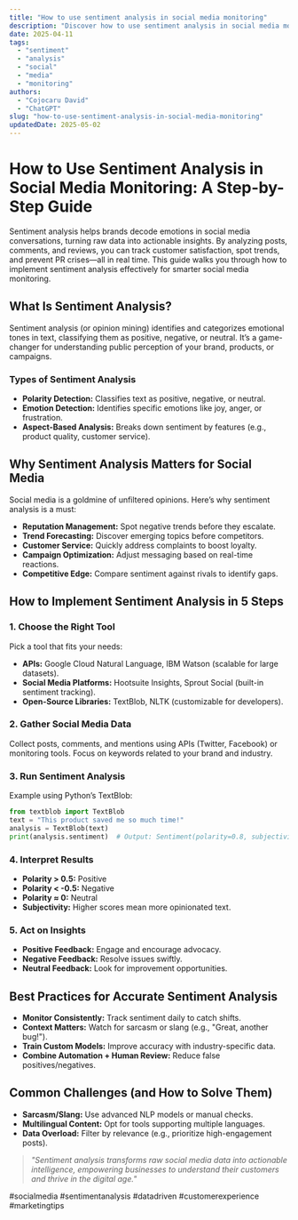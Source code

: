 ```yaml
---
title: "How to use sentiment analysis in social media monitoring"
description: "Discover how to use sentiment analysis in social media monitoring with this in-depth guide, providing actionable insights and practical tips to boost your knowledge and results."
date: 2025-04-11
tags:
  - "sentiment"
  - "analysis"
  - "social"
  - "media"
  - "monitoring"
authors:
  - "Cojocaru David"
  - "ChatGPT"
slug: "how-to-use-sentiment-analysis-in-social-media-monitoring"
updatedDate: 2025-05-02
---
```


# How to Use Sentiment Analysis in Social Media Monitoring: A Step-by-Step Guide  

Sentiment analysis helps brands decode emotions in social media conversations, turning raw data into actionable insights. By analyzing posts, comments, and reviews, you can track customer satisfaction, spot trends, and prevent PR crises—all in real time. This guide walks you through how to implement sentiment analysis effectively for smarter social media monitoring.  

## What Is Sentiment Analysis?  

Sentiment analysis (or opinion mining) identifies and categorizes emotional tones in text, classifying them as positive, negative, or neutral. It’s a game-changer for understanding public perception of your brand, products, or campaigns.  

### Types of Sentiment Analysis  

- **Polarity Detection:** Classifies text as positive, negative, or neutral.  
- **Emotion Detection:** Identifies specific emotions like joy, anger, or frustration.  
- **Aspect-Based Analysis:** Breaks down sentiment by features (e.g., product quality, customer service).  

## Why Sentiment Analysis Matters for Social Media  

Social media is a goldmine of unfiltered opinions. Here’s why sentiment analysis is a must:  

- **Reputation Management:** Spot negative trends before they escalate.  
- **Trend Forecasting:** Discover emerging topics before competitors.  
- **Customer Service:** Quickly address complaints to boost loyalty.  
- **Campaign Optimization:** Adjust messaging based on real-time reactions.  
- **Competitive Edge:** Compare sentiment against rivals to identify gaps.  

## How to Implement Sentiment Analysis in 5 Steps  

### 1. Choose the Right Tool  

Pick a tool that fits your needs:  

- **APIs:** Google Cloud Natural Language, IBM Watson (scalable for large datasets).  
- **Social Media Platforms:** Hootsuite Insights, Sprout Social (built-in sentiment tracking).  
- **Open-Source Libraries:** TextBlob, NLTK (customizable for developers).  

### 2. Gather Social Media Data  

Collect posts, comments, and mentions using APIs (Twitter, Facebook) or monitoring tools. Focus on keywords related to your brand and industry.  

### 3. Run Sentiment Analysis  

Example using Python’s TextBlob:  

```python
from textblob import TextBlob  
text = "This product saved me so much time!"  
analysis = TextBlob(text)  
print(analysis.sentiment)  # Output: Sentiment(polarity=0.8, subjectivity=0.75)  
```  

### 4. Interpret Results  

- **Polarity > 0.5:** Positive  
- **Polarity < -0.5:** Negative  
- **Polarity ≈ 0:** Neutral  
- **Subjectivity:** Higher scores mean more opinionated text.  

### 5. Act on Insights  

- **Positive Feedback:** Engage and encourage advocacy.  
- **Negative Feedback:** Resolve issues swiftly.  
- **Neutral Feedback:** Look for improvement opportunities.  

## Best Practices for Accurate Sentiment Analysis  

- **Monitor Consistently:** Track sentiment daily to catch shifts.  
- **Context Matters:** Watch for sarcasm or slang (e.g., "Great, another bug!").  
- **Train Custom Models:** Improve accuracy with industry-specific data.  
- **Combine Automation + Human Review:** Reduce false positives/negatives.  

## Common Challenges (and How to Solve Them)  

- **Sarcasm/Slang:** Use advanced NLP models or manual checks.  
- **Multilingual Content:** Opt for tools supporting multiple languages.  
- **Data Overload:** Filter by relevance (e.g., prioritize high-engagement posts).  

> _"Sentiment analysis transforms raw social media data into actionable intelligence, empowering businesses to understand their customers and thrive in the digital age."_  

#socialmedia #sentimentanalysis #datadriven #customerexperience #marketingtips